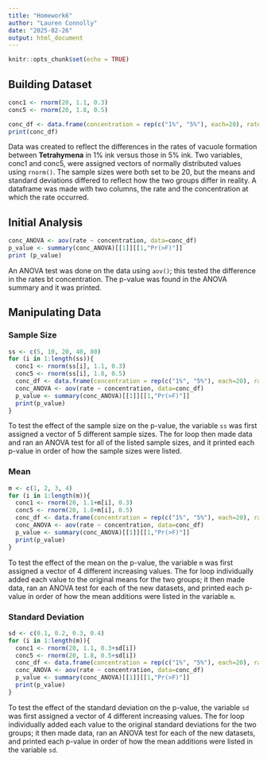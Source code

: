 ```yaml
---
title: "Homework6"
author: "Lauren Connolly"
date: "2025-02-26"
output: html_document
---
```


```r
knitr::opts_chunk$set(echo = TRUE)
```

## Building Dataset
```r
conc1 <- rnorm(20, 1.1, 0.3)
conc5 <- rnorm(20, 1.8, 0.5)

conc_df <- data.frame(concentration = rep(c("1%", "5%"), each=20), rate = c(conc1, conc5))
print(conc_df)
```
Data was created to reflect the differences in the rates of vacuole formation between **Tetrahymena** in 1% ink versus those in 5% ink. Two variables, conc1 and conc5, were assigned vectors of normally distributed values using `rnorm()`. The sample sizes were both set to be 20, but the means and standard deviations differed to reflect how the two groups differ in reality. A dataframe was made with two columns, the rate and the concentration at which the rate occurred.

## Initial Analysis
```r
conc_ANOVA <- aov(rate ~ concentration, data=conc_df)
p_value <- summary(conc_ANOVA)[[1]][[1,"Pr(>F)"]]
print (p_value)
```
An ANOVA test was done on the data using `aov()`; this tested the difference in the rates bt concentration. The p-value was found in the ANOVA summary and it was printed.

## Manipulating Data
### Sample Size
```r
ss <- c(5, 10, 20, 40, 80)
for (i in 1:length(ss)){
  conc1 <- rnorm(ss[i], 1.1, 0.3)
  conc5 <- rnorm(ss[i], 1.8, 0.5)
  conc_df <- data.frame(concentration = rep(c("1%", "5%"), each=20), rate = c(conc1, conc5))
  conc_ANOVA <- aov(rate ~ concentration, data=conc_df)
  p_value <- summary(conc_ANOVA)[[1]][[1,"Pr(>F)"]]
  print(p_value)
}
```
To test the effect of the sample size on the p-value, the variable `ss` was first assigned a vector of 5 different sample sizes. The for loop then made data and ran an ANOVA test for all of the listed sample sizes, and it printed each p-value in order of how the sample sizes were listed.

### Mean
```r
m <- c(1, 2, 3, 4)
for (i in 1:length(m)){
  conc1 <- rnorm(20, 1.1+m[i], 0.3)
  conc5 <- rnorm(20, 1.8+m[i], 0.5)
  conc_df <- data.frame(concentration = rep(c("1%", "5%"), each=20), rate = c(conc1, conc5))
  conc_ANOVA <- aov(rate ~ concentration, data=conc_df)
  p_value <- summary(conc_ANOVA)[[1]][[1,"Pr(>F)"]]
  print(p_value)
}
```
To test the effect of the mean on the p-value, the variable `m` was first assigned a vector of 4 different increasing values. The for loop individually added each value to the original means for the two groups; it then made data, ran an ANOVA test for each of the new datasets, and printed each p-value in order of how the mean additions were listed in the variable `m`.

### Standard Deviation
```r
sd <- c(0.1, 0.2, 0.3, 0.4)
for (i in 1:length(m)){
  conc1 <- rnorm(20, 1.1, 0.3+sd[i])
  conc5 <- rnorm(20, 1.8, 0.5+sd[i])
  conc_df <- data.frame(concentration = rep(c("1%", "5%"), each=20), rate = c(conc1, conc5))
  conc_ANOVA <- aov(rate ~ concentration, data=conc_df)
  p_value <- summary(conc_ANOVA)[[1]][[1,"Pr(>F)"]]
  print(p_value)
}
```
To test the effect of the standard deviation on the p-value, the variable `sd` was first assigned a vector of 4 different increasing values. The for loop individually added each value to the original standard deviations for the two groups; it then made data, ran an ANOVA test for each of the new datasets, and printed each p-value in order of how the mean additions were listed in the variable `sd`.